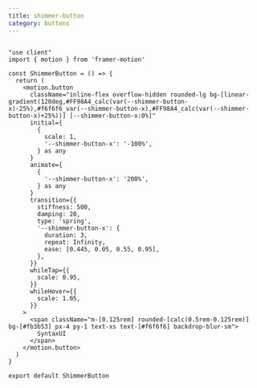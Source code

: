```yaml
---
title: shimmer-button
category: buttons
---
```


```/shimmer-button.tsx

"use client"
import { motion } from 'framer-motion'

const ShimmerButton = () => {
  return (
    <motion.button
      className="inline-flex overflow-hidden rounded-lg bg-[linear-gradient(120deg,#FF98A4_calc(var(--shimmer-button-x)-25%),#f6f6f6_var(--shimmer-button-x),#FF98A4_calc(var(--shimmer-button-x)+25%))] [--shimmer-button-x:0%]"
      initial={
        {
          scale: 1,
          '--shimmer-button-x': '-100%',
        } as any
      }
      animate={
        {
          '--shimmer-button-x': '200%',
        } as any
      }
      transition={{
        stiffness: 500,
        damping: 20,
        type: 'spring',
        '--shimmer-button-x': {
          duration: 3,
          repeat: Infinity,
          ease: [0.445, 0.05, 0.55, 0.95],
        },
      }}
      whileTap={{
        scale: 0.95,
      }}
      whileHover={{
        scale: 1.05,
      }}
    >
      <span className="m-[0.125rem] rounded-[calc(0.5rem-0.125rem)] bg-[#fb3b53] px-4 py-1 text-xs text-[#f6f6f6] backdrop-blur-sm">
        SyntaxUI
      </span>
    </motion.button>
  )
}

export default ShimmerButton
```
